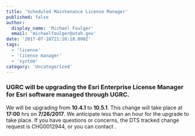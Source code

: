 ```yaml
---
title: 'Scheduled Maintenance License Manager'
published: false
author:
  display_name: 'Michael Foulger'
  email: 'michaelfoulger@utah.gov'
date: '2017-07-18T21:10:18.000Z'
tags:
  - 'license'
  - 'license manager'
  - 'system'
category: 'Uncategorized'
---
```



### UGRC will be upgrading the Esri Enterprise License Manager for Esri software managed through UGRC.

We will be upgrading from **10.4.1** to **10.5.1**. This change will take place at **17:00** hrs on **7/26/2017**. We anticipate less than an hour for the upgrade to take place. If you have questions or concerns, the DTS tracked change request is CHG0012944, or you can contact <Contacts inline subject={frontmatter.title} contactKey="license_manager" />.
